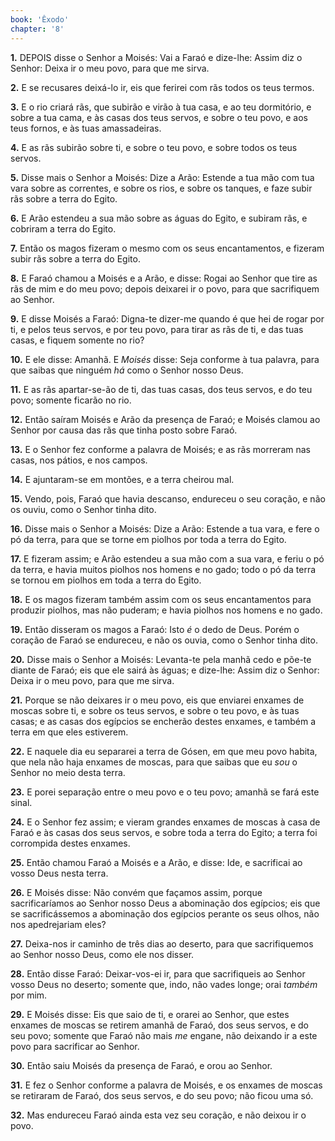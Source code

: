```yaml
---
book: 'Êxodo'
chapter: '8'
---
```


**1.** DEPOIS disse o Senhor a Moisés: Vai a Faraó e dize-lhe: Assim diz o Senhor: Deixa ir o meu povo, para que me sirva.

**2.** E se recusares deixá-lo ir, eis que ferirei com rãs todos os teus termos.

**3.** E o rio criará rãs, que subirão e virão à tua casa, e ao teu dormitório, e sobre a tua cama, e às casas dos teus servos, e sobre o teu povo, e aos teus fornos, e às tuas amassadeiras.

**4.** E as rãs subirão sobre ti, e sobre o teu povo, e sobre todos os teus servos.

**5.** Disse mais o Senhor a Moisés: Dize a Arão: Estende a tua mão com tua vara sobre as correntes, e sobre os rios, e sobre os tanques, e faze subir rãs sobre a terra do Egito.

**6.** E Arão estendeu a sua mão sobre as águas do Egito, e subiram rãs, e cobriram a terra do Egito.

**7.** Então os magos fizeram o mesmo com os seus encantamentos, e fizeram subir rãs sobre a terra do Egito.

**8.** E Faraó chamou a Moisés e a Arão, e disse: Rogai ao Senhor que tire as rãs de mim e do meu povo; depois deixarei ir o povo, para que sacrifiquem ao Senhor.

**9.** E disse Moisés a Faraó: Digna-te dizer-me quando é que hei de rogar por ti, e pelos teus servos, e por teu povo, para tirar as rãs de ti, e das tuas casas, e fiquem somente no rio?

**10.** E ele disse: Amanhã. E *Moisés* disse: Seja conforme à tua palavra, para que saibas que ninguém *há* como o Senhor nosso Deus.

**11.** E as rãs apartar-se-ão de ti, das tuas casas, dos teus servos, e do teu povo; somente ficarão no rio.

**12.** Então saíram Moisés e Arão da presença de Faraó; e Moisés clamou ao Senhor por causa das rãs que tinha posto sobre Faraó.

**13.** E o Senhor fez conforme a palavra de Moisés; e as rãs morreram nas casas, nos pátios, e nos campos.

**14.** E ajuntaram-se em montões, e a terra cheirou mal.

**15.** Vendo, pois, Faraó que havia descanso, endureceu o seu coração, e não os ouviu, como o Senhor tinha dito.

**16.** Disse mais o Senhor a Moisés: Dize a Arão: Estende a tua vara, e fere o pó da terra, para que se torne em piolhos por toda a terra do Egito.

**17.** E fizeram assim; e Arão estendeu a sua mão com a sua vara, e feriu o pó da terra, e havia muitos piolhos nos homens e no gado; todo o pó da terra se tornou em piolhos em toda a terra do Egito.

**18.** E os magos fizeram também assim com os seus encantamentos para produzir piolhos, mas não puderam; e havia piolhos nos homens e no gado.

**19.** Então disseram os magos a Faraó: Isto *é* o dedo de Deus. Porém o coração de Faraó se endureceu, e não os ouvia, como o Senhor tinha dito.

**20.** Disse mais o Senhor a Moisés: Levanta-te pela manhã cedo e põe-te diante de Faraó; eis que ele sairá às águas; e dize-lhe: Assim diz o Senhor: Deixa ir o meu povo, para que me sirva.

**21.** Porque se não deixares ir o meu povo, eis que enviarei enxames de moscas sobre ti, e sobre os teus servos, e sobre o teu povo, e às tuas casas; e as casas dos egípcios se encherão destes enxames, e também a terra em que eles estiverem.

**22.** E naquele dia eu separarei a terra de Gósen, em que meu povo habita, que nela não haja enxames de moscas, para que saibas que eu *sou* o Senhor no meio desta terra.

**23.** E porei separação entre o meu povo e o teu povo; amanhã se fará este sinal.

**24.** E o Senhor fez assim; e vieram grandes enxames de moscas à casa de Faraó e às casas dos seus servos, e sobre toda a terra do Egito; a terra foi corrompida destes enxames.

**25.** Então chamou Faraó a Moisés e a Arão, e disse: Ide, e sacrificai ao vosso Deus nesta terra.

**26.** E Moisés disse: Não convém que façamos assim, porque sacrificaríamos ao Senhor nosso Deus a abominação dos egípcios; eis que se sacrificássemos a abominação dos egípcios perante os seus olhos, não nos apedrejariam eles?

**27.** Deixa-nos ir caminho de três dias ao deserto, para que sacrifiquemos ao Senhor nosso Deus, como ele nos disser.

**28.** Então disse Faraó: Deixar-vos-ei ir, para que sacrifiqueis ao Senhor vosso Deus no deserto; somente que, indo, não vades longe; orai *também* por mim.

**29.** E Moisés disse: Eis que saio de ti, e orarei ao Senhor, que estes enxames de moscas se retirem amanhã de Faraó, dos seus servos, e do seu povo; somente que Faraó não mais *me* engane, não deixando ir a este povo para sacrificar ao Senhor.

**30.** Então saiu Moisés da presença de Faraó, e orou ao Senhor.

**31.** E fez o Senhor conforme a palavra de Moisés, e os enxames de moscas se retiraram de Faraó, dos seus servos, e do seu povo; não ficou uma só.

**32.** Mas endureceu Faraó ainda esta vez seu coração, e não deixou ir o povo.